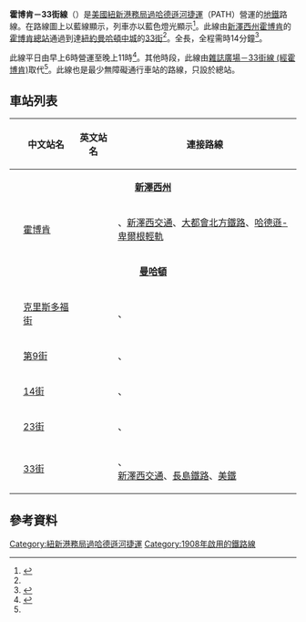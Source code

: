 {{expand|time=2016-11-05T02:44:21+00:00}}
{{Infobox rail line
|name        = {{rint|path|20px}} 霍博肯－33街線
|color       = #{{PATH color|HOB-33}}
|image       = PATH Subway Car.jpg
|image_width = 300px
|caption     = 往霍博肯列車停靠14街車站
|type        = [[地鐵|地鐵]]
|system      = [[紐新港務局過哈德遜河捷運|紐新港務局過哈德遜河捷運]]
|status      = 營運中
|locale      = [[新澤西州|新澤西州]][[霍博肯_(新澤西州)|霍博肯]]及[[紐約州|紐約]][[曼哈頓|曼哈頓]]
|start       = [[霍博肯總站|霍博肯]]
|end         = [[33街車站_(PATH)|33街]]
|stations    = 6個
|routes      = 
|daily_ridership = 
|open        = 1908年2月25日
|close       = 
|owner       = [[紐約與新澤西港務局|紐約與新澤西港務局]]
|operator    = 紐新港務局過哈德遜河捷運
|character   = 地下
|stock       = [[紐新港務局過哈德遜河捷運#現時車輛|PA5]]
|linelength  = {{convert|3.5|mi}}
|tracklength = 
|tracks      = 
|gauge       = {{RailGauge|1435mm}}
|electrification = [[第三軌供電|第三軌供電]]
|speed       =
|elevation   = 
|map_state   = hide
|map         = 
}}
{{routemap
|inline = <includeonly>yes</includeonly>
|title = 霍博肯－33街線
|title-bg = #{{rcr|PATH|HOB-33}}
|title-color = white
|navbar = PATH HOB-33
|navbar pos = 2
|map =
utKACCa~~ ~~[[霍博肯總站|霍博肯]]
utCONTgq\utABZgr+r\~~ ~~ ~~{{rint|path}} ''往[[世界貿易中心車站_(PATH)|世界貿易中心]]或[[紐瓦克賓夕法尼亞車站|紐華克]]''
utKRZW~~ ~~ ~~{{link-en|哈德遜上城管道|Uptown Hudson Tubes}}~~{{BSsplit|[[紐澤西州|紐澤西州]]|[[紐約州|紐約州]]|line=-}}
utHST~~ ~~[[克里斯多福街車站_(PATH)|克里斯多福街]]
utHST~~ ~~[[第9街車站_(PATH)|第9街]]
utHST~~ ~~[[14街車站_(PATH)|14街]]
utHST~~ ~~[[23街車站_(PATH)|23街]]
utKACCe~~ ~~[[33街車站_(PATH)|33街]]
}}
'''霍博肯－33街線'''（{{lang-en|Hoboken–33rd Street}}）是[[美國|美國]][[紐新港務局過哈德遜河捷運|紐新港務局過哈德遜河捷運]]（PATH）營運的[[地鐵|地鐵]]路線。在路線圖上以藍線顯示，列車亦以藍色燈光顯示<ref name="Map">{{cite web |url=http://www.panynj.gov/path/maps.html |title=PATH Maps |publisher=The Port Authority of New York and New Jersey |accessdate=March 31, 2011}}</ref>。此線由[[新澤西州|新澤西州]][[霍博肯_(新澤西州)|霍博肯]]的[[霍博肯總站|霍博肯總站]]通過{{link-en|哈德遜上城管道|Uptown Hudson Tubes}}到達[[紐約州|紐約]][[曼哈頓中城|曼哈頓中城]]的[[33街車站_(PATH)|33街]]<ref name="Map"/>。全長{{convert|3.5|mi|adj=on}}，全程需時14分鐘<ref name="Facts">{{cite web |url=http://www.panynj.gov/path/facts-info.html |title=PATH Facts & Info |publisher=The Port Authority of New York and New Jersey |accessdate=March 31, 2011}}</ref>。

此線平日由早上6時營運至晚上11時<ref name="Schedule">{{cite web |url=http://www.panynj.gov/path/full-schedules.html |title=PATH Full Schedules |publisher=The Port Authority of New York and New Jersey |accessdate=March 31, 2011}}</ref>。其他時段，此線由[[雜誌廣場－33街線_(經霍博肯)|雜誌廣場－33街線 (經霍博肯)]]取代<ref name="Schedule"/>。此線也是最少無障礙通行車站的路線，只設於總站。
== 車站列表 ==
{| class="wikitable"
|-
!{{Access icon}}
!中文站名
!英文站名
!連接路線
|-
|colspan=4 align=center|'''[[新澤西州|新澤西州]]'''
|-
|{{Access icon}}
|[[霍博肯總站|霍博肯]]
|{{lang|en|Hoboken}}
|{{rbox|HOB-WTC|HOB-WTC|#{{PATH color|HOB-WTC}}}}、[[新澤西通勤鐵路|新澤西交通]]、[[大都會北方鐵路|大都會北方鐵路]]、[[哈德遜-卑爾根輕軌|哈德遜-卑爾根輕軌]]
|-
|colspan=4 align=center|'''[[曼哈頓|曼哈頓]]'''
|-
|
|[[克里斯多福街車站_(PATH)|克里斯多福街]]
|{{lang|en|Christopher Street}}
|{{rbox|JSQ-33|JSQ-33|#{{PATH color|JSQ-33}}}}、{{NYCS Broadway-Seventh local|time=bullets}}
|-
|
|[[第9街車站_(PATH)|第9街]]
|{{lang|en|9th Street}}
|{{rbox|JSQ-33|JSQ-33|#{{PATH color|JSQ-33}}}}、{{NYCS West 4th|time=bullets}}
|-
|
|[[14街車站_(PATH)|14街]]
|{{lang|en|14th Street}}
|{{rbox|JSQ-33|JSQ-33|#{{PATH color|JSQ-33}}}}、{{NYCS 14th Sixth|time=bullets}}
|-
|
|[[23街車站_(PATH)|23街]]
|{{lang|en|23rd Street}}
|{{rbox|JSQ-33|JSQ-33|#{{PATH color|JSQ-33}}}}、{{NYCS Sixth local|time=bullets}}
|-
|{{Access icon}}
|[[33街車站_(PATH)|33街]]
|{{lang|en|33rd Street}}
|{{rbox|JSQ-33|JSQ-33|#{{PATH color|JSQ-33}}}}、{{NYCS Herald Square|time=bullets}}<br>[[新澤西通勤鐵路|新澤西交通]]、[[長島鐵路|長島鐵路]]、[[美鐵|美鐵]]
|}

== 參考資料 ==
{{Reflist}}

{{PATH}}

[[Category:紐新港務局過哈德遜河捷運|Category:紐新港務局過哈德遜河捷運]]
[[Category:1908年啟用的鐵路線|Category:1908年啟用的鐵路線]]